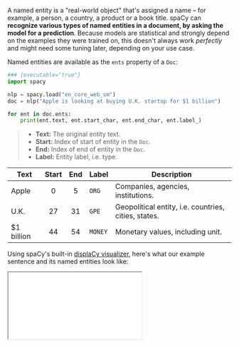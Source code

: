 A named entity is a "real-world object" that's assigned a name – for example, a
person, a country, a product or a book title. spaCy can **recognize various
types of named entities in a document, by asking the model for a prediction**.
Because models are statistical and strongly depend on the examples they were
trained on, this doesn't always work _perfectly_ and might need some tuning
later, depending on your use case.

Named entities are available as the `ents` property of a `Doc`:

```python
### {executable="true"}
import spacy

nlp = spacy.load("en_core_web_sm")
doc = nlp("Apple is looking at buying U.K. startup for $1 billion")

for ent in doc.ents:
    print(ent.text, ent.start_char, ent.end_char, ent.label_)
```

> - **Text:** The original entity text.
> - **Start:** Index of start of entity in the `Doc`.
> - **End:** Index of end of entity in the `Doc`.
> - **Label:** Entity label, i.e. type.

| Text        | Start | End | Label   | Description                                          |
| ----------- | :---: | :-: | ------- | ---------------------------------------------------- |
| Apple       |   0   |  5  | `ORG`   | Companies, agencies, institutions.                   |
| U.K.        |  27   | 31  | `GPE`   | Geopolitical entity, i.e. countries, cities, states. |
| \$1 billion |  44   | 54  | `MONEY` | Monetary values, including unit.                     |

Using spaCy's built-in [displaCy visualizer](/usage/visualizers), here's what
our example sentence and its named entities look like:


<Iframe
  title="displaCy visualization of entities"
  src="/images/displacy-ent1.html"
  height={100}
/>
